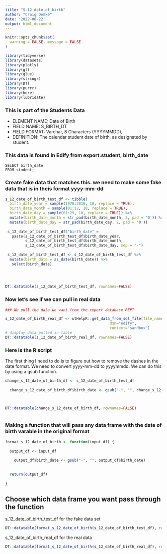 ```yaml
---
title: "S-12 date of birth"
author: "Craig Demke"
date: '2022-06-22'
output: html_document
---
```


```r
knitr::opts_chunk$set(
  warning = FALSE, message = FALSE
)
```

```r
library(tidyverse)
library(datasets)
library(plotly)
library(gt)
library(glue)
library(stringr)
library(DT)
library(purrr)
library(here)
library(lubridate)
```
### This is part of the Students Data 
* ELEMENT NAME: Date of Birth 
* FIELD NAME: S_BIRTH_DT 
* FIELD FORMAT: Varchar, 8 Characters (YYYYMMDD), 
* DEFINITION: The calendar student date of birth, as designated by student. 

### This data is found in Edify from export.student, birth_date
```{}
SELECT birth_date
FROM student;
```


### Create fake data that matches this. we need to make some fake data that is in theis format yyyy-mm-dd

```r
s_12_date_of_birth_test_df <- tibble(
  birth_date_year = sample(1978:2010, 10, replace = TRUE),
  birth_date_month = sample(01:12, 10, replace = TRUE),
  birth_date_day = sample(01:29, 10, replace = TRUE)) %>% 
  mutate(birth_date_month = str_pad(birth_date_month, 2, pad = '0')) %>% 
  mutate(birth_date_day = str_pad(birth_date_day, 2, pad = '0'))
  
 s_12_date_of_birth_test_df$"birth_date" =
   paste(s_12_date_of_birth_test_df$birth_date_year, 
         s_12_date_of_birth_test_df$birth_date_month, 
         s_12_date_of_birth_test_df$birth_date_day, sep = "-")
 
 s_12_date_of_birth_test_df <- s_12_date_of_birth_test_df %>%
  mutate(birth_date = as_date(birth_date)) %>% 
   select(birth_date)
 

   

DT::datatable(s_12_date_of_birth_test_df, rownames=FALSE)
```

### Now let's see if we can pull in real data

```r
### We pull the data we want from the report database REPT 

s_12_date_of_birth_real_df <- utHelpR::get_data_from_sql_file(file_name="s_12.sql",
                                               dsn="edify",
                                               context="sandbox")
# display data pulled in table
DT::datatable(s_12_date_of_birth_real_df, rownames=FALSE)
```


### Here is the R script

The first thing I need to do is to figure out how to remove the dashes in the date format. We need to convert yyyy-mm-dd to yyyymmdd. We can do this by using a gsub function.

```r

change_s_12_date_of_birth_df <- s_12_date_of_birth_test_df
 
  change_s_12_date_of_birth_df$birth_date <- gsub("-", "", change_s_12_date_of_birth_df$birth_date)
  


DT::datatable(change_s_12_date_of_birth_df, rownames=FALSE)



```

### Making a function that will pass any data frame with the date of birth varable in the original format

```r

format_s_12_date_of_birth <- function(input_df) {
  
  output_df <- input_df 
 
    output_df$birth_date <- gsub("-", "", output_df$birth_date) 
  
  
  return(output_df)
  
}
```
## Choose which data frame you want pass through the function 

s_12_date_of_birth_test_df for the fake data set
```r
DT::datatable(format_s_12_date_of_birth(s_12_date_of_birth_test_df), rownames=FALSE)
```

s_12_date_of_birth_real_df for the real data
```r
DT::datatable(format_s_12_date_of_birth(s_12_date_of_birth_real_df), rownames=FALSE)
```

